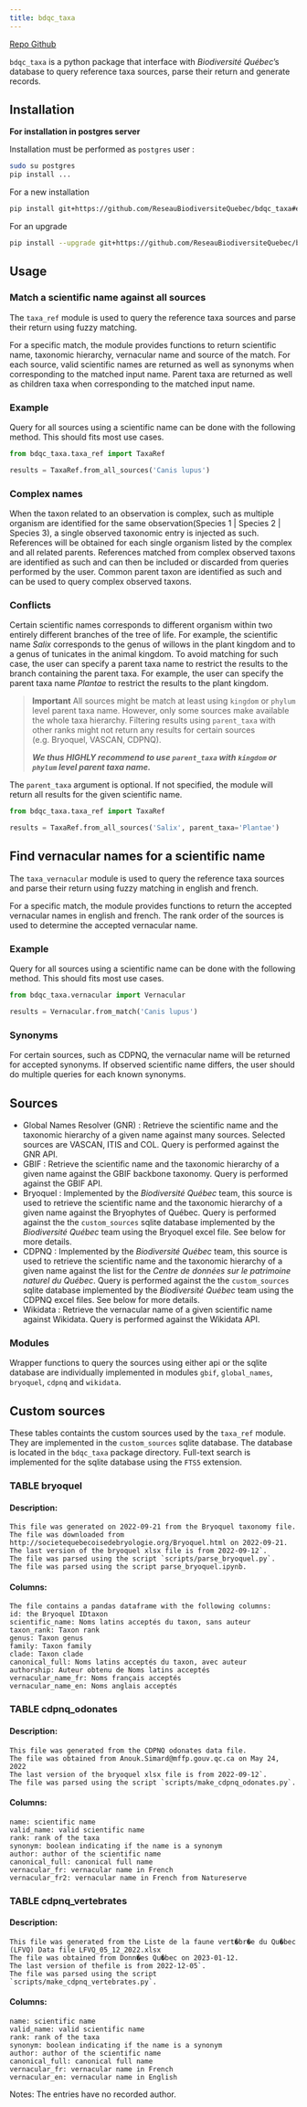 ```yaml
---
title: bdqc_taxa
---
```


[Repo Github](https://github.com/ReseauBiodiversiteQuebec/bdqc_taxa)


`bdqc_taxa` is a python package that interface with *Biodiversité Québec*'s database to query reference taxa sources, parse their return and generate records.


## Installation

**For installation in postgres server**

Installation must be performed as `postgres` user :

```bash
sudo su postgres
pip install ...
```

For a new installation

```bash
pip install git+https://github.com/ReseauBiodiversiteQuebec/bdqc_taxa#egg=bdqc_taxa
```

For an upgrade
```bash
pip install --upgrade git+https://github.com/ReseauBiodiversiteQuebec/bdqc_taxa#egg=bdqc_taxa
```

## Usage

### Match a scientific name against all sources

The `taxa_ref` module is used to query the reference taxa sources and parse their return using fuzzy matching.

For a specific match, the module provides functions to return scientific name, taxonomic hierarchy, vernacular name and source of the match. For each source, valid scientific names are returned as well as synonyms when corresponding to the matched input name. Parent taxa are returned as well as children taxa when corresponding to the matched input name.

### Example

Query for all sources using a scientific name can be done with the following method. This should fits most use cases.

```python
from bdqc_taxa.taxa_ref import TaxaRef

results = TaxaRef.from_all_sources('Canis lupus')
```

### Complex names

When the taxon related to an observation is complex, such as multiple organism are identified for the same observation(Species 1 | Species 2 | Species 3), a single observed taxonomic entry is injected as such. References will be obtained for each single organism listed by the complex and all related parents. References matched from complex observed taxons are identified as such and can then be included or discarded from queries performed by the user. Common parent taxon are identified as such and can be used to query complex observed taxons.


### Conflicts

Certain scientific names corresponds to different organism within two entirely different branches of the tree of life. For example, the scientific name *Salix* corresponds to the genus of willows in the plant kingdom and to a genus of tunicates in the animal kingdom. To avoid matching for such case, the user can specify a parent taxa name to restrict the results to the branch containing the parent taxa. For example, the user can specify the parent taxa name *Plantae* to restrict the results to the plant kingdom.

> **Important**
> All sources might be match at least using `kingdom` or `phylum` level parent taxa name. However, only some sources make available the whole taxa hierarchy. Filtering results using `parent_taxa` with other ranks might not return any results for certain sources (e.g. Bryoquel, VASCAN, CDPNQ).
>
> ***We thus HIGHLY recommend to use `parent_taxa` with `kingdom` or `phylum` level parent taxa name.***

The `parent_taxa` argument is optional. If not specified, the module will return all results for the given scientific name.

```python
from bdqc_taxa.taxa_ref import TaxaRef

results = TaxaRef.from_all_sources('Salix', parent_taxa='Plantae')
```


## Find vernacular names for a scientific name

The `taxa_vernacular` module is used to query the reference taxa sources and parse their return using fuzzy matching in english and french.

For a specific match, the module provides functions to return the accepted vernacular names in english and french. The rank order of the sources is used to determine the accepted vernacular name.

### Example

Query for all sources using a scientific name can be done with the following method. This should fits most use cases.

```python
from bdqc_taxa.vernacular import Vernacular

results = Vernacular.from_match('Canis lupus')
```

### Synonyms

For certain sources, such as CDPNQ, the vernacular name will be returned for accepted synonyms. If observed scientific name differs, the user should do multiple queries for each known synonyms.


## Sources

* Global Names Resolver (GNR) : Retrieve the scientific name and the taxonomic hierarchy of a given name against many sources. Selected sources are VASCAN, ITIS and COL. Query is performed against the GNR API.
* GBIF : Retrieve the scientific name and the taxonomic hierarchy of a given name against the GBIF backbone taxonomy. Query is performed against the GBIF API.
* Bryoquel : Implemented by the *Biodiversité Québec* team, this source is used to retrieve the scientific name and the taxonomic hierarchy of a given name against the Bryophytes of Québec. Query is performed against the the `custom_sources` sqlite database implemented by the *Biodiversité Québec* team using the Bryoquel excel file. See below for more details.
* CDPNQ : Implemented by the *Biodiversité Québec* team, this source is used to retrieve the scientific name and the taxonomic hierarchy of a given name against the list for the *Centre de données sur le patrimoine naturel du Québec*. Query is performed against the the `custom_sources` sqlite database implemented by the *Biodiversité Québec* team using the CDPNQ excel files. See below for more details.
* Wikidata : Retrieve the vernacular name of a given scientific name against Wikidata. Query is performed against the Wikidata API.

### Modules

Wrapper functions to query the sources using either api or the sqlite database are individually implemented in modules `gbif`, `global_names`, `bryoquel`, `cdpnq` and `wikidata`. 


## Custom sources

These tables containts the custom sources used by the `taxa_ref` module. They are implemented in the `custom_sources` sqlite database. The database is located in the `bdqc_taxa` package directory. Full-text search is implemented for the sqlite database using the `FTS5` extension. 

### TABLE bryoquel

#### Description: 
    This file was generated on 2022-09-21 from the Bryoquel taxonomy file.
    The file was downloaded from http://societequebecoisedebryologie.org/Bryoquel.html on 2022-09-21.
    The last version of the bryoquel xlsx file is from 2022-09-12`.
    The file was parsed using the script `scripts/parse_bryoquel.py`.
    The file was parsed using the script parse_bryoquel.ipynb.

#### Columns:
    The file contains a pandas dataframe with the following columns:
    id: the Bryoquel IDtaxon
    scientific_name: Noms latins acceptés du taxon, sans auteur
    taxon_rank: Taxon rank
    genus: Taxon genus
    family: Taxon family
    clade: Taxon clade
    canonical_full: Noms latins acceptés du taxon, avec auteur
    authorship: Auteur obtenu de Noms latins acceptés
    vernacular_name_fr: Noms français acceptés
    vernacular_name_en: Noms anglais acceptés


### TABLE cdpnq_odonates

#### Description: 
    This file was generated from the CDPNQ odonates data file.
    The file was obtained from Anouk.Simard@mffp.gouv.qc.ca on May 24, 2022
    The last version of the bryoquel xlsx file is from 2022-09-12`.
    The file was parsed using the script `scripts/make_cdpnq_odonates.py`.

#### Columns:
    name: scientific name
    valid_name: valid scientific name
    rank: rank of the taxa
    synonym: boolean indicating if the name is a synonym
    author: author of the scientific name
    canonical_full: canonical full name
    vernacular_fr: vernacular name in French
    vernacular_fr2: vernacular name in French from Natureserve


### TABLE cdpnq_vertebrates

#### Description: 
    This file was generated from the Liste de la faune vert�br�e du Qu�bec (LFVQ) Data file LFVQ_05_12_2022.xlsx 
    The file was obtained from Donn�es Qu�bec on 2023-01-12.
    The last version of thefile is from 2022-12-05`.
    The file was parsed using the script `scripts/make_cdpnq_vertebrates.py`.

#### Columns:
    name: scientific name
    valid_name: valid scientific name
    rank: rank of the taxa
    synonym: boolean indicating if the name is a synonym
    author: author of the scientific name
    canonical_full: canonical full name
    vernacular_fr: vernacular name in French
    vernacular_en: vernacular name in English

Notes:
    The entries have no recorded author.